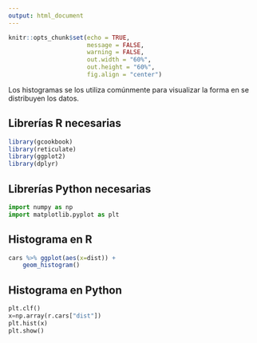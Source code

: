 ```yaml
---
output: html_document
---
```


<div class="my-post-main-container">

<!-- ################  CONFIGURACIONES ###################### -->

```r
knitr::opts_chunk$set(echo = TRUE,
                      message = FALSE,
                      warning = FALSE,
                      out.width = "60%",
                      out.height = "60%",
                      fig.align = "center")

```

Los histogramas se los utiliza comúnmente para visualizar la forma en se distribuyen los datos.

## Librerías R necesarias

```r
library(gcookbook)
library(reticulate)
library(ggplot2)
library(dplyr)
```

## Librerías Python necesarias

```python
import numpy as np
import matplotlib.pyplot as plt
```

## Histograma en R

```r
cars %>% ggplot(aes(x=dist)) +
    geom_histogram()
```

## Histograma en Python

```python
plt.clf()
x=np.array(r.cars["dist"])
plt.hist(x)
plt.show()
```


</div>